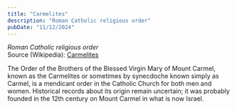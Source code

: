 ```yaml
---
title: "Carmelites"
description: "Roman Catholic religious order"
pubDate: "11/12/2024"
---
```


*Roman Catholic religious order*  
Source (Wikipedia): [Carmelites][1]

The Order of the Brothers of the Blessed Virgin Mary of Mount Carmel, known as the Carmelites or sometimes by synecdoche known simply as Carmel, is a mendicant order in the Catholic Church for both men and women. Historical records about its origin remain uncertain; it was probably founded in the 12th century on Mount Carmel in what is now Israel.

[1]: https://en.wikipedia.org/wiki/Carmelites
